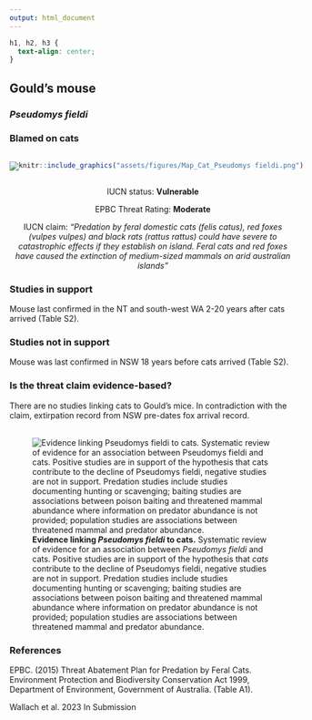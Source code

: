 ```yaml
---
output: html_document
---
```

```css
h1, h2, h3 {
  text-align: center;
}
```

## **Gould's mouse**
### *Pseudomys fieldi*
### Blamed on cats

:::: {style="display: flex;"}

[![](assets/photos/Pseudomys fieldi.png)](https://www.inaturalist.org/photos/136753?size=original)

::: {}

:::

::: {}
  ```r
  knitr::include_graphics("assets/figures/Map_Cat_Pseudomys fieldi.png")
  ```
:::

::::
<center>
IUCN status: **Vulnerable**

EPBC Threat Rating: **Moderate**

IUCN claim: *"Predation by feral domestic cats (felis catus), red foxes (vulpes vulpes) and black rats (rattus rattus) could have severe to catastrophic effects if they establish on island. Feral cats and red foxes have caused the extinction of medium-sized mammals on arid australian islands"*

</center>

### Studies in support

Mouse last confirmed in the NT and south-west WA 2-20 years after cats arrived (Table S2).

### Studies not in support

Mouse was last confirmed in NSW 18 years before cats arrived (Table S2).

### Is the threat claim evidence-based?

There are no studies linking cats to Gould's mice. In contradiction with the claim, extirpation record from NSW pre-dates fox arrival record.
<br>
<br>

![**Evidence linking *Pseudomys fieldi* to cats.** Systematic review of evidence for an association between *Pseudomys fieldi* and cats. Positive studies are in support of the hypothesis that *cats* contribute to the decline of Pseudomys fieldi, negative studies are not in support. Predation studies include studies documenting hunting or scavenging; baiting studies are associations between poison baiting and threatened mammal abundance where information on predator abundance is not provided; population studies are associations between threatened mammal and predator abundance.](assets/figures/Main_Evidence_Cat_Pseudomys fieldi.png)

### References



EPBC. (2015) Threat Abatement Plan for Predation by Feral Cats. Environment Protection and Biodiversity Conservation Act 1999, Department of Environment, Government of Australia. (Table A1).

Wallach et al. 2023 In Submission

